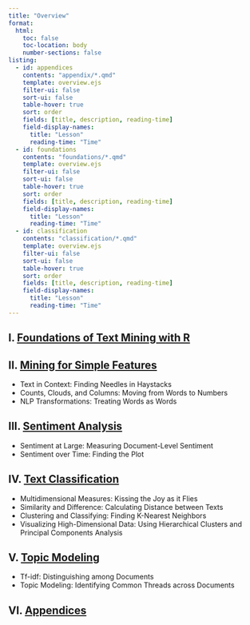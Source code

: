 ```yaml
---
title: "Overview"
format:
  html:
    toc: false
    toc-location: body
    number-sections: false
listing: 
  - id: appendices
    contents: "appendix/*.qmd"
    template: overview.ejs
    filter-ui: false
    sort-ui: false
    table-hover: true
    sort: order
    fields: [title, description, reading-time]
    field-display-names:
      title: "Lesson"
      reading-time: "Time"
  - id: foundations
    contents: "foundations/*.qmd"
    template: overview.ejs
    filter-ui: false
    sort-ui: false
    table-hover: true
    sort: order
    fields: [title, description, reading-time]
    field-display-names:
      title: "Lesson"
      reading-time: "Time"
  - id: classification
    contents: "classification/*.qmd"
    template: overview.ejs
    filter-ui: false
    sort-ui: false
    table-hover: true
    sort: order
    fields: [title, description, reading-time]
    field-display-names:
      title: "Lesson"
      reading-time: "Time"
---
```


## I. [Foundations of Text Mining with R](foundations.qmd)

::: {#foundations}
:::

## II. [Mining for Simple Features](features.qmd)

-   Text in Context: Finding Needles in Haystacks
-   Counts, Clouds, and Columns: Moving from Words to Numbers
-   NLP Transformations: Treating Words as Words

## III. [Sentiment Analysis](sentiment.qmd)

-   Sentiment at Large: Measuring Document-Level Sentiment
-   Sentiment over Time: Finding the Plot

## IV. [Text Classification](classification.qmd)

-   Multidimensional Measures: Kissing the Joy as it Flies
-   Similarity and Difference: Calculating Distance between Texts
-   Clustering and Classifying: Finding K-Nearest Neighbors
-   Visualizing High-Dimensional Data: Using Hierarchical Clusters and Principal Components Analysis

::: {#classification}
:::

## V. [Topic Modeling](topic.qmd)

-   Tf-idf: Distinguishing among Documents
-   Topic Modeling: Identifying Common Threads across Documents

## VI. [Appendices](appendices.qmd)

::: {#appendices}
:::
